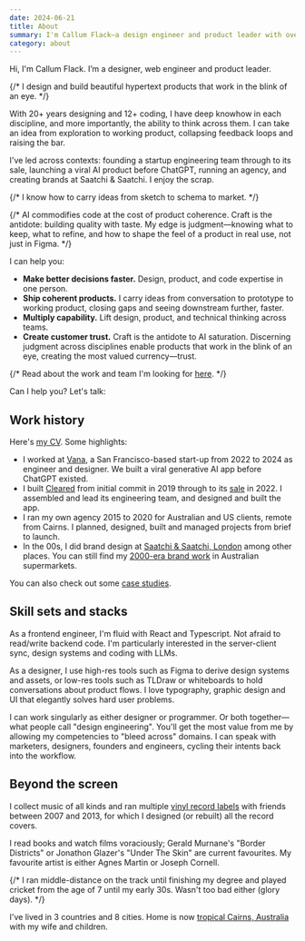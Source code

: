 ```yaml
---
date: 2024-06-21
title: About
summary: I'm Callum Flack—a design engineer and product leader with over 20 years of experience. I design and build beautiful hypertext products that work in the blink of an eye, creating the most valued currency—trust.
category: about
---
```


<Avatar />

Hi, I'm Callum Flack. I’m a designer, web engineer and product leader.

{/* I design and build beautiful hypertext products that work in the blink of an eye. */}

With 20+ years designing and 12+ coding, I have deep knowhow in each discipline, and more importantly, the ability to think across them. I can take an idea from exploration to working product, collapsing feedback loops and raising the bar.

I've led across contexts: founding a startup engineering team through to its sale, launching a viral AI product before ChatGPT, running an agency, and creating brands at Saatchi & Saatchi. I enjoy the scrap.

{/* I know how to carry ideas from sketch to schema to market. */}

{/* AI commodifies code at the cost of product coherence. Craft is the antidote: building quality with taste. My edge is judgment—knowing what to keep, what to refine, and how to shape the feel of a product in real use, not just in Figma. */}

I can help you:

- **Make better decisions faster.** Design, product, and code expertise in one person.
- **Ship coherent products.** I carry ideas from conversation to prototype to working product, closing gaps and seeing downstream further, faster.
- **Multiply capability.** Lift design, product, and technical thinking across teams.
- **Create customer trust.** Craft is the antidote to AI saturation. Discerning judgment across disciplines enable products that work in the blink of an eye, creating the most valued currency—trust.

{/* Read about the work and team I'm looking for [here](/the-work-and-team-im-after). */}

Can I help you? Let's talk:

<Contacts />

## Work history

Here's [my CV](/CallumFlackCV2024.pdf). Some highlights:

- I worked at [Vana](/vana), a San Francisco-based start-up from 2022 to 2024 as engineer and designer. We built a viral generative AI app before ChatGPT existed.
- I built [Cleared](https://getcleared.com/) from initial commit in 2019 through to its [sale](https://www.crunchbase.com/acquisition/femd-acquires-cleared--a1f894e0) in 2022. I assembled and lead its engineering team, and designed and built the app.
- I ran my own agency 2015 to 2020 for Australian and US clients, remote from Cairns. I planned, designed, built and managed projects from brief to launch.
- In the 00s, I did brand design at [Saatchi & Saatchi, London](https://saatchi.co.uk/) among other places. You can still find my [2000-era brand work](breaka) in Australian supermarkets.

You can also check out some [case studies](/work).

## Skill sets and stacks

As a frontend engineer, I'm fluid with React and Typescript. Not afraid to read/write backend code. I'm particularly interested in the server-client sync, design systems and coding with LLMs.

As a designer, I use high-res tools such as Figma to derive design systems and assets, or low-res tools such as TLDraw or whiteboards to hold conversations about product flows. I love typography, graphic design and UI that elegantly solves hard user problems.

I can work singularly as either designer or programmer. Or both together—what people call "design engineering". You'll get the most value from me by allowing my competencies to "bleed across" domains. I can speak with marketers, designers, founders and engineers, cycling their intents back into the workflow.

## Beyond the screen

I collect music of all kinds and ran multiple [vinyl record labels](https://www.discogs.com/artist/2452856-Callum-Flack) with friends between 2007 and 2013, for which I designed (or rebuilt) all the record covers.

I read books and watch films voraciously; Gerald Murnane's "Border Districts" or Jonathon Glazer's "Under The Skin" are current favourites. My favourite artist is either Agnes Martin or Joseph Cornell.

{/* I ran middle-distance on the track until finishing my degree and played cricket from the age of 7 until my early 30s. Wasn't too bad either (glory days). */}

I've lived in 3 countries and 8 cities. Home is now [tropical Cairns, Australia](https://www.instagram.com/p/B6NQntepU-c) with my wife and children.
